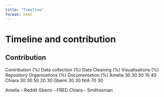 ```yaml
---
title: "Timeline"
format: html
---
```


# Timeline and contribution

## Contribution
Contribution (%) 
Data collection (%) 
Data Cleaning (%) 
Visualisations (%) 
Repository Organisations (%) 
Documentation (%) 
Amelia 
30 
30 
50 
10 
40 
Chiara 
30 
30 
50 
20 
30 
Gbemi 
30 
30 
N/A 
70 
30 
 
Amelia – Reddit 
Gbemi - FRED 
Chiara - Smithsonian 